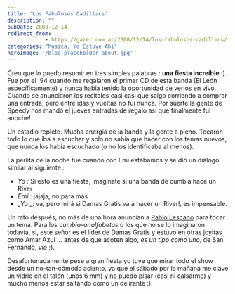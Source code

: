 ```yaml
---
title: 'Los Fabulosos Cadillacs'
description: ""
pubDate: 2008-12-14
redirect_from: 
            - https://gazer.com.ar/2008/12/14/los-fabulosos-cadillacs/
categories: "Música, Yo Estuve Ahí"
heroImage: '/blog-placeholder-about.jpg'
---
```

Creo que lo puedo resumir en tres simples palabras : **una fiesta increíble** :). Fue por el '94 cuando me regalaron el primer CD de esta banda (El León específicamente) y nunca había tenido la oportunidad de verlos en vivo. Cuando se anunciaron los recitales casi casi que salgo corriendo a comprar una entrada, pero entre idas y vueltas no fuí nunca. Por suerte la gente de Speedy nos mandó el jueves entradas de regalo así que finalmente fui anoche!.

Un estadio repleto. Mucha energía de la banda y la gente a pleno. Tocaron todo lo que iba a escuchar y solo no sabía que hacer con los temas nuevos, que nunca los había escuchado (o no los identificaba al menos).

La perlita de la noche fue cuando con Emi estábamos y se dió un diálogo similar al siguiente :

- _Yo :_ Si esto es una fiesta, imaginate si una banda de cumbia hace un River
- _Emi_ : jajaja, no para más
- _Yo _: va, pero mirá si Damas Gratis va a hacer un River!, es impensable.

Un rato después, no más de una hora anuncian a [Pablo Lescano](http://www.gratisdamas.com.ar/pablo-lescano.php) para tocar un tema. Para los _cumbia-analfabetos_ o los que no se lo imaginaron todavía, si, este señor es el líder de Damas Gratis y estuvo en otras joyitas como Amar Azul ... antes de que acoten algo, _es un tipo como uno_, de San Fernando, _vió_ ;).

Desafortunadamente pese a gran fiesta yo tuve que mirar todo el show desde un no-tan-cómodo aciento, ya que el sábado por la mañana me clave un vidrio en el talón (unos 6 mm) y no puedo pisar (casi ni calsarme) y mucho menos estar saltando como un delirante :).
